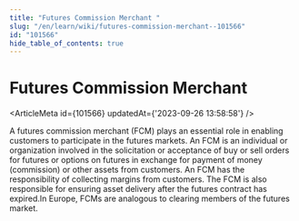 ```yaml
---
title: "Futures Commission Merchant "
slug: "/en/learn/wiki/futures-commission-merchant--101566"
id: "101566"
hide_table_of_contents: true
---
```



# Futures Commission Merchant 

<ArticleMeta id={101566} updatedAt={'2023-09-26 13:58:58'} />
<div className='border-solid border-b border-t-0 my-4 border-[var(--ifm-color-gray-300)]' />

A futures commission merchant (FCM) plays an essential role in enabling customers to participate in the futures markets. An FCM is an individual or organization involved in the solicitation or acceptance of buy or sell orders for futures or options on futures in exchange for payment of money (commission) or other assets from customers. An FCM has the responsibility of collecting margins from customers. The FCM is also responsible for ensuring asset delivery after the futures contract has expired.In Europe, FCMs are analogous to clearing members of the futures market.
